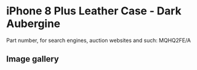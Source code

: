 
# iPhone 8 Plus Leather Case - Dark Aubergine

Part number, for search engines, auction websites and such: MQHQ2FE/A

## Image gallery

<div style={{ width: "768px" }}>
  <GalleryComponent
    images={[
      {
        original: "/everysource/MQHQ2.png",
        thumbnail: "/everypreview/MQHQ2.png",
      },
      {
        original: "/everysource/MQHQ2_AV1_GOLD.png",
        thumbnail: "/everypreview/MQHQ2_AV1_GOLD.png",
      },
      {
        original: "/everysource/MQHQ2_AV1_SILVER.png",
        thumbnail: "/everypreview/MQHQ2_AV1_SILVER.png",
      },
      {
        original: "/everysource/MQHQ2_AV1_SPACE_GRAY.png",
        thumbnail: "/everypreview/MQHQ2_AV1_SPACE_GRAY.png",
      },
      {
        original: "/everysource/MQHQ2_AV2.png",
        thumbnail: "/everypreview/MQHQ2_AV2.png",
      }
    ]}
  />
</div>